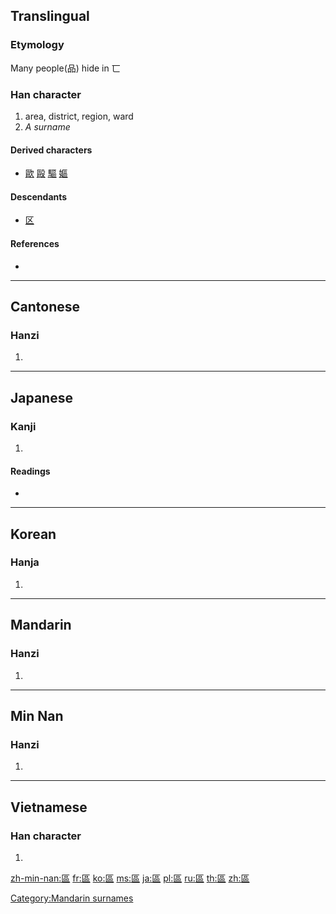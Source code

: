 {{also|区}}
==Translingual==
{{Hani-forms|[[区]]|區}}

===Etymology===
{{Han compound|匸|品|t2=three men|ls=ic}}

Many people(品) hide in 匸

===Han character===
{{Han char|rn=23|rad=匸|as=09|sn=11|four=7171<sub>6</sub>|canj=尸口口口 (SRRR)|ids=⿷[[匸]][[品]]}}

# area, district, region, ward
# ''A surname''

====Derived characters====
* [[歐]] [[毆]] [[驅]] [[嫗]]

====Descendants====
* [[区]]

====References====
* {{Han ref|kx=0155.130|dkj=02691|dj=0348.010|hdz=10087.100|uh=5340|ud=21312|bh=B0CF|bd=45263}}

----

==Cantonese==

===Hanzi===
{{yue-hanzi|jyut=|y=au<sup>1</sup>, Au<sup>1</sup>, keui<sup>1</sup>|sim=区}}

# {{defn|lang=yue|sort=匸09}}

----

==Japanese==

===Kanji===
{{ja-kanji|grade=|rs=匸09}}

# {{defn|lang=ja|sort=匸09}}

====Readings====
* {{ja-readings|on=[[く]] (ku), [[おう]] (ō), [[こう]] (kō)|kun=[[わける]] (wakeru), [[しきる]] (shikiru)}}

----

==Korean==

===Hanja===
{{ko-hanja|hangeul=[[구]], [[우]]|rv=gu, u|mr=ku, u}}

# {{defn|lang=ko|sort=匸09}}

----

==Mandarin==

===Hanzi===
{{cmn-hanzi|sim=区|pin=[[qū]] ([[qu1]]), [[Ōu]] ([[Ou1]])|wg=ch'ü<sup>1</sup>, Ou<sup>1</sup>}}

# {{defn|lang=cmn|sort=匸09}}

----

==Min Nan==

===Hanzi===
{{nan-hanzi|poj=khu}}

# {{defn|lang=nan}}

----

==Vietnamese==

===Han character===
{{vi-hantu|[[khu]], [[khù]], [[au]], [[âu]]|rs=匸09}}

# {{defn|lang=vi|sort=匸09}}

[[Category:Mandarin surnames]]

[[zh-min-nan:區]]
[[fr:區]]
[[ko:區]]
[[ms:區]]
[[ja:區]]
[[pl:區]]
[[ru:區]]
[[th:區]]
[[zh:區]]